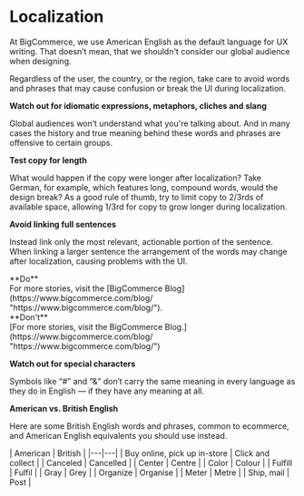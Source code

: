 
# Localization

At BigCommerce, we use American English as the default language for UX writing. That doesn’t mean, that we shouldn't consider our global audience when designing.

Regardless of the user, the country, or the region, take care to avoid words and phrases that may cause confusion or break the UI during localization.

**Watch out for idiomatic expressions, metaphors, cliches and slang**

Global audiences won’t understand what you're talking about. And in many cases the history and true meaning behind these words and phrases are offensive to certain groups.

**Test copy for length**

What would happen if the copy were longer after localization? Take German, for example, which features long, compound words, would the design break? As a good rule of thumb, try to limit copy to 2/3rds of available space, allowing 1/3rd for copy to grow longer during localization.

**Avoid linking full sentences**

Instead link only the most relevant, actionable portion of the sentence. When linking a larger sentence the arrangement of the words may change after localization, causing problems with the UI.

<DosAndDonts>
<Dos hideHeader={true}>
<div class="hidden">
**Do**
</div>
<div>
For more stories, visit the [BigCommerce Blog](https://www.bigcommerce.com/blog/ "https://www.bigcommerce.com/blog/").
</div>
</Dos>
<Donts hideHeader={true}>
<div class="hidden">
**Don't**
</div>
<div>
[For more stories, visit the BigCommerce Blog.](https://www.bigcommerce.com/blog/ "https://www.bigcommerce.com/blog/")
</div>
</Donts>
</DosAndDonts>


**Watch out for special characters**

Symbols like “#” and “&” don’t carry the same meaning in every language as they do in English — if they have any meaning at all.

**American vs. British English**

Here are some British English words and phrases, common to ecommerce, and American English equivalents you should use instead.

<ComparisonTable>
| American |  British |
|---|---|
| Buy online, pick up in-store | Click and collect |
| Canceled | Cancelled |
| Center | Centre |
| Color | Colour |
| Fulfill | Fulfil |
| Gray | Grey |
| Organize | Organise |
| Meter | Metre |
| Ship, mail | Post |
</ComparisonTable>
